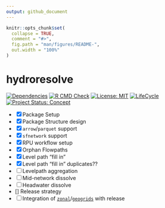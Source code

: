 ```yaml
---
output: github_document
---
```


<!-- README.md is generated from README.Rmd. Please edit that file -->

```r
knitr::opts_chunk$set(
  collapse = TRUE,
  comment = "#>",
  fig.path = "man/figures/README-",
  out.width = "100%"
)
```

# hydroresolve

<!-- badges: start -->
[![Dependencies](https://img.shields.io/badge/dependencies-12/51-red?style=flat)](#)
[![R CMD Check](https://github.com/mikejohnson51/hydroresolve/actions/workflows/R-CMD-check.yaml/badge.svg)](https://github.com/mikejohnson51/hydroresolve/actions/workflows/R-CMD-check.yaml)
[![License: MIT](https://img.shields.io/badge/License-MIT-yellow.svg)](https://choosealicense.com/licenses/mit/)
[![LifeCycle](man/figures/lifecycle/lifecycle-experimental.svg)](https://lifecycle.r-lib.org/articles/stages.html#experimental)
[![Project Status: Concept](https://www.repostatus.org/badges/latest/concept.svg)](https://www.repostatus.org/#concept)
<!-- badges: end -->

- [x] Package Setup
- [x] Package Structure design
- [x] `arrow`/`parquet` support
- [x] `sfnetwork` support
- [x] RPU workflow setup
- [x] Orphan Flowpaths
- [x] Level path "fill in"
- [x] Level path "fill in" duplicates??
- [ ] Levelpath aggregation
- [ ] Mid-network dissolve
- [ ] Headwater dissolve
- [] Release strategy
- [ ] Integration of [`zonal`](https://mikejohnson51.github.io/zonal/dev/)/[`geogrids`](https://mikejohnson51.github.io/geogrids/dev/) with release
 
